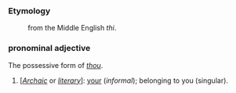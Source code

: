 ===Etymology===
:from the Middle English ''thi''.

===pronominal adjective===
The possessive form of ''[[thou]]''.
#[''[[Archaic]]'' or ''[[literary]]'']: [[your]] (''informal''); belonging to you (singular).